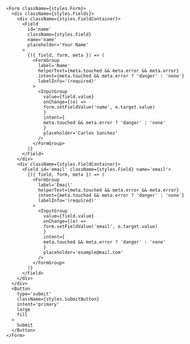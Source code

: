 ```
<Form className={styles.Form}>
  <div className={styles.Fields}>
    <div className={styles.FieldContainer}>
      <Field
        id='name'
        className={styles.Field}
        name='name'
        placeholder='Your Name'
      >
        {({ field, form, meta }) => (
          <FormGroup
            label='Name'
            helperText={meta.touched && meta.error && meta.error}
            intent={meta.touched && meta.error ? 'danger' : 'none'}
            labelInfo='(required)'
          >
            <InputGroup
              value={field.value}
              onChange={(e) =>
              form.setFieldValue('name', e.target.value)
              }
              intent={
              meta.touched && meta.error ? 'danger' : 'none'
              }
              placeholder='Carlos Sanchez'
            />
          </FormGroup>
        )}
      </Field>
    </div>
    <div className={styles.FieldContainer}>
      <Field id='email' className={styles.Field} name='email'>
        {({ field, form, meta }) => (
          <FormGroup
            label='Email'
            helperText={meta.touched && meta.error && meta.error}
            intent={meta.touched && meta.error ? 'danger' : 'none'}
            labelInfo='(required)'
          >
            <InputGroup
              value={field.value}
              onChange={(e) =>
              form.setFieldValue('email', e.target.value)
              }
              intent={
              meta.touched && meta.error ? 'danger' : 'none'
              }
              placeholder='example@mail.com'
            />
          </FormGroup>
        )}
      </Field>
    </div>
  </div>
  <Button
    type='submit'
    className={styles.SubmitButton}
    intent='primary'
    large
    fill
  >
    Submit
  </Button>
</Form>
```
